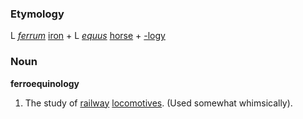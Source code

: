 ===Etymology===
L ''[[ferrum]]'' [[iron]] + L ''[[equus]]'' [[horse]] + [[-logy]] 

=== Noun ===
'''ferroequinology'''

# The study of [[railway]] [[locomotive]]s. (Used somewhat whimsically).